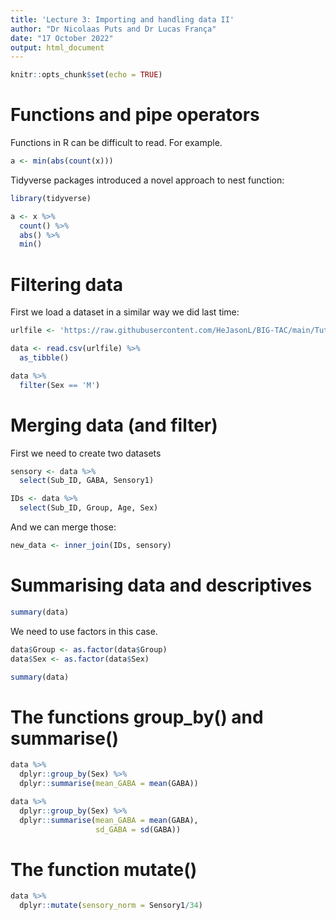 ```yaml
---
title: 'Lecture 3: Importing and handling data II'
author: "Dr Nicolaas Puts and Dr Lucas França"
date: "17 October 2022"
output: html_document
---
```


```r
knitr::opts_chunk$set(echo = TRUE)
```

# Functions and pipe operators

Functions in R can be difficult to read. For example.

```r
a <- min(abs(count(x)))
```

Tidyverse packages introduced a novel approach to nest function:

```r
library(tidyverse)
```

```r
a <- x %>% 
  count() %>% 
  abs() %>% 
  min()
```

# Filtering data

First we load a dataset in a similar way we did last time:

```r
urlfile <- 'https://raw.githubusercontent.com/HeJasonL/BIG-TAC/main/TutorialData.csv' #this loads a csv file called TutorialData and puts it into urlfile

data <- read.csv(urlfile) %>% 
  as_tibble()
```


```r
data %>% 
  filter(Sex == 'M')
```

# Merging data (and filter)

First we need to create two datasets 

```r
sensory <- data %>% 
  select(Sub_ID, GABA, Sensory1)
```

```r
IDs <- data %>% 
  select(Sub_ID, Group, Age, Sex)
```

And we can merge those:

```r
new_data <- inner_join(IDs, sensory)
```

# Summarising data and descriptives

```r
summary(data)
```

We need to use factors in this case.

```r
data$Group <- as.factor(data$Group)
data$Sex <- as.factor(data$Sex)
```

```r
summary(data)
```

# The functions group_by() and summarise()

```r
data %>% 
  dplyr::group_by(Sex) %>% 
  dplyr::summarise(mean_GABA = mean(GABA))
```

```r
data %>% 
  dplyr::group_by(Sex) %>% 
  dplyr::summarise(mean_GABA = mean(GABA), 
                   sd_GABA = sd(GABA))
```

# The function mutate()

```r
data %>% 
  dplyr::mutate(sensory_norm = Sensory1/34)
```

